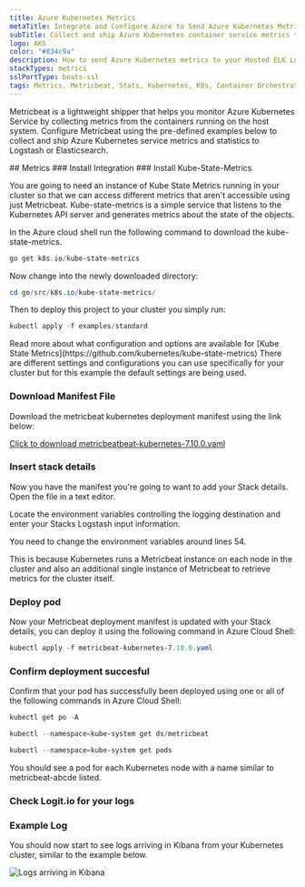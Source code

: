 ```yaml
---
title: Azure Kubernetes Metrics
metaTitle: Integrate and Configure Azure to Send Azure Kubernetes Metrics
subTitle: Collect and ship Azure Kubernetes container service metrics to Logstash and Elasticsearch
logo: AKS
color: "#834c9a"
description: How to send Azure Kubernetes metrics to your Hosted ELK Logstash instance. Configure Metricbeat to send Azure Kubernetes metrics to Logstash or Elasticsearch.
stackTypes: metrics
sslPortType: beats-ssl
tags: Metrics, Metricbeat, Stats, Kubernetes, K8s, Container Orchestration, Module
---
```


Metricbeat is a lightweight shipper that helps you monitor Azure Kubernetes Service by 
collecting metrics from the containers running on the host system. Configure Metricbeat 
using the pre-defined examples below to collect and ship Azure Kubernetes service 
metrics and statistics to Logstash or Elasticsearch.

<Steps>
  ## Metrics
  ### Install Integration
  <InstallIntegration/>
  ### Install Kube-State-Metrics

  You are going to need an instance of Kube State Metrics running in your cluster so that 
  we can access different metrics that aren't accessible using just Metricbeat. 
  Kube-state-metrics is a simple service that listens to the Kubernetes API server 
  and generates metrics about the state of the objects.

  In the Azure cloud shell run the following command to download the kube-state-metrics.

  ```ps1 copy
  go get k8s.io/kube-state-metrics
  ```

  Now change into the newly downloaded directory:

  ```ps1 copy
  cd go/src/k8s.io/kube-state-metrics/
  ```

  Then to deploy this project to your cluster you simply run:

  ```ps1 copy
  kubectl apply -f examples/standard
  ```

  <Callout type="info">
      Read more about what configuration and options are available for [Kube State Metrics](https://github.com/kubernetes/kube-state-metrics) 
      There are different settings and configurations you can use specifically for your cluster but for this example the default settings are being used.
  </Callout>

  ### Download Manifest File

  Download the metricbeat kubernetes deployment manifest using the link below:

  [Click to download metricbeatbeat-kubernetes-7.10.0.yaml](https://cdn.logit.io/metricbeat-kubernetes-7.10.0.yaml)

  ### Insert stack details

  <InsertStackDetails>

  Now you have the manifest you're going to want to add your Stack details. Open the file in a text editor.

  Locate the environment variables controlling the logging destination and enter your Stacks Logstash input information. 

  You need to change the environment variables around lines 54.
  </InsertStackDetails>

  This is because Kubernetes runs a Metricbeat instance on each node in the cluster and also an additional single instance of Metricbeat to retrieve metrics for the cluster itself.

  ### Deploy pod

  Now your Metricbeat deployment manifest is updated with your Stack details, you can deploy it using the following command in Azure Cloud Shell:

  ```ps1 copy
  kubectl apply -f metricbeat-kubernetes-7.10.0.yaml
  ```

  ### Confirm deployment succesful

  Confirm that your pod has successfully been deployed using one or all of the following commands in Azure Cloud Shell:
          
  ```ps1 copy
  kubectl get po -A

  kubectl --namespace=kube-system get ds/metricbeat

  kubectl --namespace=kube-system get pods
  ```

  You should see a pod for each Kubernetes node with a name similar to metricbeat-abcde listed.

  ### Check Logit.io for your logs
  <LaunchStack utmMedium="logs" utmCampaign="azurekubernetes" source="azure_kubernetes" />

  ### Example Log

  You should now start to see logs arriving in Kibana from your Kubernetes cluster, similar to the example below.

  ![Logs arriving in Kibana](@/images/integrations/azure/kubernetes/exampleLog.png)

</Steps>